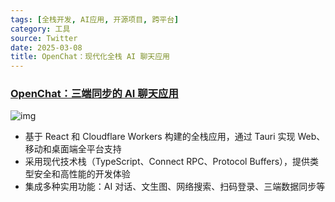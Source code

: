 ```yaml
---
tags: [全栈开发, AI应用, 开源项目, 跨平台]
category: 工具
source: Twitter
date: 2025-03-08
title: OpenChat：现代化全栈 AI 聊天应用
---
```


### [OpenChat：三端同步的 AI 聊天应用](https://github.com/akazwz/openchat-monorepo)

![img](https://img.mengpeng.tech/i/2025/03/08/67cc4cbe1d506.webp)


- 基于 React 和 Cloudflare Workers 构建的全栈应用，通过 Tauri 实现 Web、移动和桌面端全平台支持
- 采用现代技术栈（TypeScript、Connect RPC、Protocol Buffers），提供类型安全和高性能的开发体验
- 集成多种实用功能：AI 对话、文生图、网络搜索、扫码登录、三端数据同步等 